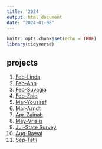 ```yaml
---
title: '2024'
output: html_document
date: "2024-01-08"
---
```

```r
knitr::opts_chunk$set(echo = TRUE)
library(tidyverse)
```

## projects

1. [Feb-Linda](2024_0201_Linda.html)
2. [Feb-Ann](2024_0202_Ann.html)
3. [Feb-Suvagia](2024_0203_Suvagia.html)
4. [Feb-Zaid](2024_0204_Zaid.html)
5. [Mar-Youssef](2024_0301_Youssef.html)
6. [Mar-Arndt](2024_0302_Arndt.html)
7. [Apr-Zainab](2024_0401_Zainab.html)
8. [May-Vrisiis](2024_0501_Vrisiis.html)
9. [Jul-State Survey](2024_0701_survey.html)
10. [Aug-Rawal](2024_0801_Rawal.html)
11. [Sep-Tatli](2024_0901_Tatli.html)

